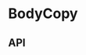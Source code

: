 
<Meta title="Components/BodyCopy" component={BodyCopy} />

# BodyCopy

<Preview>
  <Story name="Base component">
    <BodyCopy
      copy={knobs.text('copy', BodyCopyFixture.copy, 'Copy')}
      cta={{
        text: knobs.text('text', BodyCopyFixture.cta.text, 'CTA'),
        url: knobs.text('url', BodyCopyFixture.cta.url, 'CTA'),
        style: knobs.select(
          'style',
          [
            'External Button Link',
            'External No Icon Button Link',
            'External No Icon Link',
            'External Text Link',
            'Internal Button Link',
            'Internal No Icon Button Link',
            'Internal No Icon Link',
            'Internal Text Link',
          ],
          BodyCopyFixture.cta.style,
          'CTA',
        ),
      }}
      eyebrow={knobs.text('eyebrow', BodyCopyFixture.eyebrow, 'Copy')}
      hasSerifFontHeading={knobs.boolean(
        'hasSerifFontHeading',
        false,
        'Typography',
      )}
      heading={knobs.text('heading', BodyCopyFixture.heading, 'Copy')}
      secondaryCta={{
        text: knobs.text(
          'text',
          BodyCopyFixture.secondaryCta.text,
          'Secondary CTA',
        ),
        url: knobs.text(
          'url',
          BodyCopyFixture.secondaryCta.url,
          'Secondary CTA',
        ),
        style: knobs.select(
          'style',
          [
            'External Button Link',
            'External No Icon Button Link',
            'External No Icon Link',
            'External Text Link',
            'Internal Button Link',
            'Internal No Icon Button Link',
            'Internal No Icon Link',
            'Internal Text Link',
          ],
          BodyCopyFixture.secondaryCta.style,
          'Secondary CTA',
        ),
      }}
      subHeading={knobs.text('subHeading', BodyCopyFixture.subHeading, 'Copy')}
      theme={knobs.select(
        'theme',
        ['dark', 'light'],
        BodyCopyFixture.theme,
        'Presentation',
      )}
    />
  </Story>
</Preview>

## API

<Props of={BodyCopy} />
